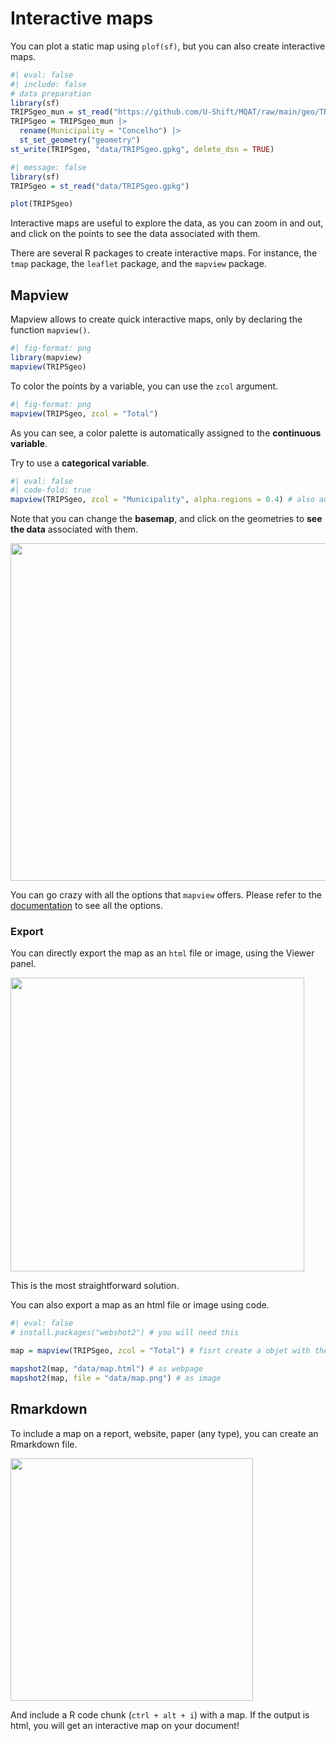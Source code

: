 # Interactive maps

You can plot a static map using `plof(sf)`, but you can also create interactive maps.

```r
#| eval: false
#| include: false
# data preparation
library(sf)
TRIPSgeo_mun = st_read("https://github.com/U-Shift/MQAT/raw/main/geo/TRIPSgeo_mun.gpkg")
TRIPSgeo = TRIPSgeo_mun |> 
  rename(Municipality = "Concelho") |> 
  st_set_geometry("geometry")
st_write(TRIPSgeo, "data/TRIPSgeo.gpkg", delete_dsn = TRUE)
```

```r
#| message: false
library(sf)
TRIPSgeo = st_read("data/TRIPSgeo.gpkg")

plot(TRIPSgeo)
```

Interactive maps are useful to explore the data, as you can zoom in and out, and click on the points to see the data associated with them.

There are several R packages to create interactive maps.
For instance, the `tmap` package, the `leaflet` package, and the `mapview` package.

## Mapview

Mapview allows to create quick interactive maps, only by declaring the function `mapview()`.

```r
#| fig-format: png
library(mapview)
mapview(TRIPSgeo)
```

To color the points by a variable, you can use the `zcol` argument.

```r
#| fig-format: png
mapview(TRIPSgeo, zcol = "Total")
```

As you can see, a color palette is automatically assigned to the **continuous variable**.

Try to use a **categorical variable**.

```r
#| eval: false
#| code-fold: true
mapview(TRIPSgeo, zcol = "Municipality", alpha.regions = 0.4) # also add transparency)
```

::: {.callout-note appearance="simple"}
Note that you can change the **basemap**, and click on the geometries to **see the data** associated with them.
:::

![](images/clipboard-3307189144.png){width="540"}

You can go crazy with all the options that `mapview` offers.
Please refer to the [documentation](https://r-spatial.github.io/mapview/articles/mapview_02-advanced.html) to see all the options.

### Export

You can directly export the map as an `html` file or image, using the Viewer panel.

![](images/clipboard-3542861620.png){width="470"}

::: {.callout-warning appearance="minimal" icon="false"}
This is the most straightforward solution.
:::

You can also export a map as an html file or image using code.

```r
#| eval: false
# install.packages("webshot2") # you will need this

map = mapview(TRIPSgeo, zcol = "Total") # fisrt create a objet with the desired map

mapshot2(map, "data/map.html") # as webpage
mapshot2(map, file = "data/map.png") # as image
```

## Rmarkdown

To include a map on a report, website, paper (any type), you can create an Rmarkdown file.

![](images/clipboard-1842640045.png){width="388"}

And include a R code chunk (`ctrl + alt + i`) with a map.
If the output is html, you will get an interactive map on your document!
